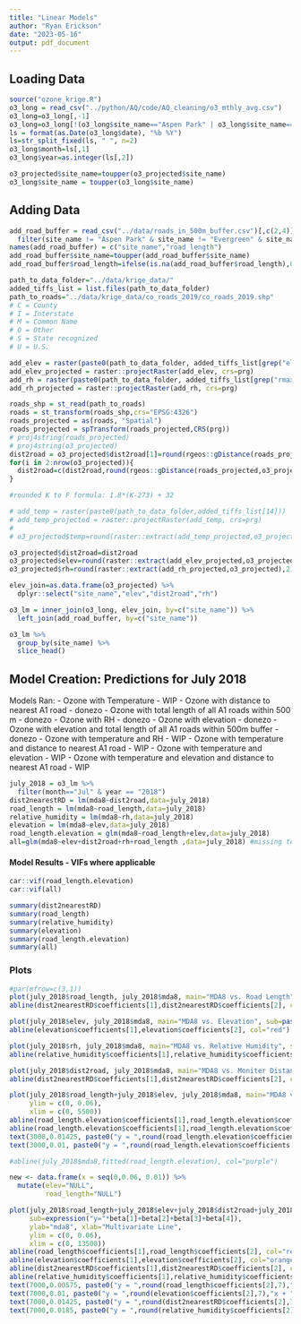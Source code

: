 ```yaml
---
title: "Linear Models"
author: "Ryan Erickson"
date: "2023-05-16"
output: pdf_document
---
```

## Loading Data

```r
source("ozone_krige.R")
o3_long = read_csv("../python/AQ/code/AQ_cleaning/o3_mthly_avg.csv")
o3_long=o3_long[,-1]
o3_long=o3_long[!(o3_long$site_name=="Aspen Park" | o3_long$site_name=="Evergreen" | o3_long$site_name=="Welch"),]
ls = format(as.Date(o3_long$date), "%b %Y")
ls=str_split_fixed(ls, " ", n=2)
o3_long$month=ls[,1]
o3_long$year=as.integer(ls[,2])

o3_projected$site_name=toupper(o3_projected$site_name)
o3_long$site_name = toupper(o3_long$site_name)
```

## Adding Data

```r
add_road_buffer = read_csv("../data/roads_in_500m_buffer.csv")[,c(2,4)] %>% 
  filter(site_name != "Aspen Park" & site_name != "Evergreen" & site_name !="Welch")
names(add_road_buffer) = c("site_name","road_length")
add_road_buffer$site_name=toupper(add_road_buffer$site_name)
add_road_buffer$road_length=ifelse(is.na(add_road_buffer$road_length),0,add_road_buffer$road_length)

path_to_data_folder="../data/krige_data/"
added_tiffs_list = list.files(path_to_data_folder)
path_to_roads="../data/krige_data/co_roads_2019/co_roads_2019.shp"
# C = County
# I = Interstate
# M = Common Name
# O = Other
# S = State recognized
# U = U.S.

add_elev = raster(paste0(path_to_data_folder, added_tiffs_list[grep("elevation",added_tiffs_list)]))
add_elev_projected = raster::projectRaster(add_elev, crs=prg)
add_rh = raster(paste0(path_to_data_folder, added_tiffs_list[grep("rmax",added_tiffs_list)]))
add_rh_projected = raster::projectRaster(add_rh, crs=prg)

roads_shp = st_read(path_to_roads)
roads = st_transform(roads_shp,crs="EPSG:4326")
roads_projected = as(roads, "Spatial")
roads_projected = spTransform(roads_projected,CRS(prg))
# proj4string(roads_projected)
# proj4string(o3_projected)
dist2road = o3_projected$dist2road[1]=round(rgeos::gDistance(roads_projected,o3_projected[1,]),2)
for(i in 2:nrow(o3_projected)){
  dist2road=c(dist2road,round(rgeos::gDistance(roads_projected,o3_projected[i,]),2))
}

#rounded K to F formula: 1.8*(K-273) + 32

# add_temp = raster(paste0(path_to_data_folder,added_tiffs_list[14]))
# add_temp_projected = raster::projectRaster(add_temp, crs=prg)
# 
# o3_projected$temp=round(raster::extract(add_temp_projected,o3_projected),2) # special child

o3_projected$dist2road=dist2road
o3_projected$elev=round(raster::extract(add_elev_projected,o3_projected),2)
o3_projected$rh=round(raster::extract(add_rh_projected,o3_projected),2)

elev_join=as.data.frame(o3_projected) %>% 
  dplyr::select("site_name","elev","dist2road","rh")

o3_lm = inner_join(o3_long, elev_join, by=c("site_name")) %>% 
  left_join(add_road_buffer, by=c("site_name"))

o3_lm %>% 
  group_by(site_name) %>% 
  slice_head()
```

## Model Creation: Predictions for July 2018

Models Ran:
 - Ozone with Temperature - WIP
 - Ozone with distance to nearest A1 road - donezo
 - Ozone with total length of all A1 roads within 500 m - donezo
 - Ozone with RH - donezo
 - Ozone with elevation - donezo
 - Ozone with elevation and total length of all A1 roads within 500m buffer - donezo
 - Ozone with temperature and RH - WIP
 - Ozone with temperature and distance to nearest A1 road - WIP
 - Ozone with temperature and elevation - WIP
 - Ozone with temperature and elevation and distance to nearest A1 road - WIP

```r
july_2018 = o3_lm %>% 
  filter(month=="Jul" & year == "2018")
dist2nearestRD = lm(mda8~dist2road,data=july_2018)
road_length = lm(mda8~road_length,data=july_2018)
relative_humidity = lm(mda8~rh,data=july_2018) 
elevation = lm(mda8~elev,data=july_2018) 
road_length.elevation = glm(mda8~road_length+elev,data=july_2018)
all=glm(mda8~elev+dist2road+rh+road_length ,data=july_2018) #missing temp
```

#### Model Results - VIFs where applicable
```r
car::vif(road_length.elevation)
car::vif(all)
```

```r
summary(dist2nearestRD)
summary(road_length)
summary(relative_humidity)
summary(elevation)
summary(road_length.elevation)
summary(all)
```


### Plots
```r
#par(mfrow=c(3,1))
plot(july_2018$road_length, july_2018$mda8, main="MDA8 vs. Road Length", sub=paste0("y=",round(dist2nearestRD$coefficients[2],7),"x + ",round(dist2nearestRD$coefficients[1],7)), ylab="mda8", xlab="Road Length Slope")
abline(dist2nearestRD$coefficients[1],dist2nearestRD$coefficients[2], col="red")

plot(july_2018$elev, july_2018$mda8, main="MDA8 vs. Elevation", sub=paste0("y=",round(elevation$coefficients[2],7),"x + ",round(elevation$coefficients[1],7)), ylab="mda8", xlab="Elevation")
abline(elevation$coefficients[1],elevation$coefficients[2], col="red")

plot(july_2018$rh, july_2018$mda8, main="MDA8 vs. Relative Humidity", sub=paste0("y=",round(relative_humidity$coefficients[2],7),"x + ",round(relative_humidity$coefficients[1],7)), ylab="mda8", xlab="RH")
abline(relative_humidity$coefficients[1],relative_humidity$coefficients[2], col="red")

plot(july_2018$dist2road, july_2018$mda8, main="MDA8 vs. Moniter Distance to Nearest Road", sub=paste0("y=",round(dist2nearestRD$coefficients[2],7),"x + ",round(dist2nearestRD$coefficients[1],7)), ylab="mda8", xlab="Distance")
abline(dist2nearestRD$coefficients[1],dist2nearestRD$coefficients[2], col="red")

plot(july_2018$road_length+july_2018$elev, july_2018$mda8, main="MDA8 vs. Road Length + Elevation", ylab="mda8", xlab="Road Length + Elevation",
     ylim = c(0, 0.06), 
     xlim = c(0, 5500))
abline(road_length.elevation$coefficients[1],road_length.elevation$coefficients[2], col="red")
abline(road_length.elevation$coefficients[1],road_length.elevation$coefficients[3], col="blue")
text(3000,0.01425, paste0("y = ",round(road_length.elevation$coefficients[2],7),"x + (",round(road_length.elevation$coefficients[1],7),")"), col = "red")
text(3000,0.01, paste0("y = ",round(road_length.elevation$coefficients[3],7),"x + (",round(road_length.elevation$coefficients[1],7),")"), col = "blue")

#abline(july_2018$mda8,fitted(road_length.elevation), col="purple")

new <- data.frame(x = seq(0,0.06, 0.01)) %>% 
  mutate(elev="NULL",
         road_length="NULL")

plot(july_2018$road_length+july_2018$elev+july_2018$dist2road+july_2018$rh, july_2018$mda8, main="MDA8 vs. All 4 Variables", 
     sub=expression("y="*beta[1]+beta[2]+beta[3]+beta[4]), 
     ylab="mda8", xlab="Multivariate Line",
     ylim = c(0, 0.06), 
     xlim = c(0, 13500))
abline(road_length$coefficients[1],road_length$coefficients[2], col="red")
abline(elevation$coefficients[1],elevation$coefficients[2], col="orange")
abline(dist2nearestRD$coefficients[1],dist2nearestRD$coefficients[2], col="green")
abline(relative_humidity$coefficients[1],relative_humidity$coefficients[2], col="blue")
text(7000,0.00575, paste0("y = ",round(road_length$coefficients[2],7),"x + ",round(road_length$coefficients[1],7)), col = "red")
text(7000,0.01, paste0("y = ",round(elevation$coefficients[2],7),"x + ",round(elevation$coefficients[1],7)), col = "orange")
text(7000,0.01425, paste0("y = ",round(dist2nearestRD$coefficients[2],7),"x + ",round(dist2nearestRD$coefficients[1],7)), col = "green")
text(7000,0.0185, paste0("y = ",round(relative_humidity$coefficients[2],7),"x + ",round(relative_humidity$coefficients[1],7)), col = "blue")

```

